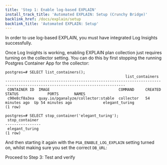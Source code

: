 ```yaml
---
title: 'Step 1: Enable log-based EXPLAIN'
install_track_title: 'Automated EXPLAIN: Setup (Crunchy Bridge)'
backlink_href: /docs/explain/setup
backlink_title: 'Automated EXPLAIN: Setup'
---
```



In order to use log-based EXPLAIN, you must have integrated Log Insights successfully.

Once Log Insights is working, enabling EXPLAIN plan collection just requires turning on the collector setting. You
can do this by first stopping the running Postgres Container App for the collector:

```
postgres=# SELECT list_containers();
                                                      list_containers
----------------------------------------------------------------------------------------------------------------------------
 CONTAINER ID  IMAGE                               COMMAND     CREATED         STATUS             PORTS       NAMES
 c90e8cf8a3ea  quay.io/pganalyze/collector:stable  collector   54 minutes ago  Up 54 minutes ago              elegant_turing
(1 row)

postgres=# SELECT stop_container('elegant_turing');
 stop_container 
----------------
 elegant_turing
(1 row)
```

And then starting it again with the `PGA_ENABLE_LOG_EXPLAIN` setting turned on, whilst making sure you set the correct `DB_URL`:

<CollectorStartCommand apiKey={props.apiKey} logExplain={true} />

<Link className='btn btn-success' to='03_test_and_verify'>
  Proceed to Step 3: Test and verify
</Link>
